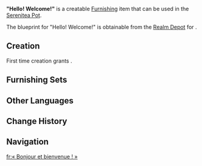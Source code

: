 {{Furnishing Infobox
|id             = 360438
|category       = Landscape
|subcategory    = Lighting
|quality        = 3
|adeptal_energy = 60
|load           = 115
|reduced_load   = 115
|description    = A simple streetlamp made mainly from almost completely unprocessed Ash Wood that can be found in [[Merusea Village]]. The head of the wooden branch is bedecked with many fruit from a certain phosphorescent plant.<br>According to a certain reporter from [[The Steambird]], Merusea Village can be a somewhat darker place than outsider guests are used to due to being underwater. In response, the friendly and gentle [[Melusine]]s selected branches that resembled hands waving in welcome to create these street lamps, which possess a certain "natural ecological beauty." In truth, however, the Melusines themselves no longer remember the origin of these lamps...
|mention        = Melusine
|blueprint      = [[Realm Depot]]
}}
'''"Hello! Welcome!"''' is a creatable [[Furnishing]] item that can be used in the [[Serenitea Pot]].

The blueprint for "Hello! Welcome!" is obtainable from the [[Realm Depot]] for {{Item|Realm Currency|24|x=160}}.

==Creation==
First time creation grants {{Item|Trust|24|x=60}}.
{{Recipe
|type = Creation
|time = 14h
|Ash Wood = 8
|sort = Ash Wood
}}

==Furnishing Sets==
{{Craft Usage|type=Furnishing Set}}

==Other Languages==
{{Other Languages|default_hidden=1
|en      = "Hello! Welcome!"
|zhs     = 「你好！欢迎！」
|zhs_rm  = 
|zht     = 「你好！歡迎！」
|zht_rm  = 
|ja      = 「こんにちは！ようこそ！」
|ja_rm   = "Konnichiwa! Youkoso!"
|ko      = 「안녕! 어서 와!」
|ko_rm   = 
|es      = ¡Hola! ¡Bienvenido!
|fr      = «&nbsp;Bonjour et bienvenue !&nbsp;»
|ru      = «Привет! Добро пожаловать!»
|th      = "สวัสดี! ยินดีต้อนรับ!"
|th_rm   = 
|vi      = Xin Chào! Hoan Nghênh!
|de      = „Hallo! Willkommen!“
|id      = "Halo, Selamat Datang!"
|pt      = "Olá! Bem-vindo!"
|tr      = "Merhaba! Hoş Geldiniz"
|it      = Ciao! Ti do il benvenuto!
}}

==Change History==
{{Change History|4.2}}

==Navigation==
{{Furnishing Navbox|exterior}}

[[fr:« Bonjour et bienvenue ! »]]